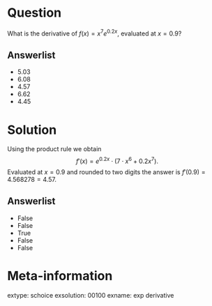 Question
========
What is the derivative of $f(x) = x^{7} e^{0.2 x}$, evaluated at $x = 0.9$?

Answerlist
----------
* $5.03$
* $6.08$
* $4.57$
* $6.62$
* $4.45$

Solution
========
Using the product rule we obtain
$$ f'(x) = e^{0.2 x} \cdot (7 \cdot x^6 + 0.2 x^7). $$
Evaluated at $x = 0.9$ and rounded to two digits the answer is
$f'(0.9) = 4.568278 = 4.57$.

Answerlist
----------
* False
* False
* True
* False
* False

Meta-information
================
extype: schoice
exsolution: 00100
exname: exp derivative

